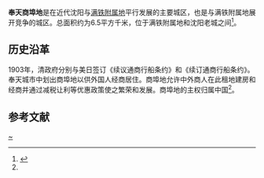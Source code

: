 {{onesource}}
'''奉天商埠地'''是在近代沈阳与[[奉天满铁附属地|满铁附属地]]平行发展的主要城区，也是与满铁附属地展开竞争的城区。总面积约为6.5平方千米，位于满铁附属地和沈阳老城之间<ref name="lsd">{{cite journal |author=王鹤、董卫 |authorlink= |coauthors= |year= 2010 |month= |title=中日对峙背景下的自主城市建设—近代沈阳商埠地研究 |journal=《现代城市研究》 |volume= |issue=6 |pages= |id= |url= |accessdate= |quote= }}</ref>。

==历史沿革==
1903年，清政府分别与美日签订《续议通商行船条约》和《续订通商行船条约》。奉天城市中划出商埠地以供外国人经商居住。商埠地允许中外商人在此租地建房和经商并通过减税让利等优惠政策使之繁荣和发展。商埠地的主权归属中国<ref name="lsd"></ref>。

==参考文献==
{{reflist}}
{{沈阳近代历史文化专题}}

[[Category:奉天商埠地|~]]
{{liaoning-stub}}
